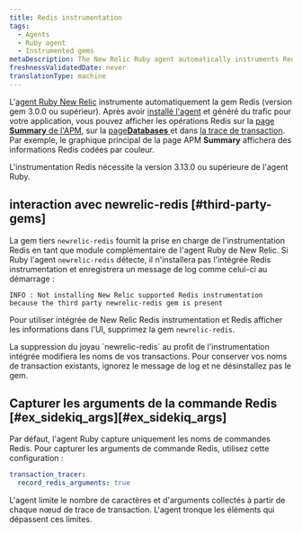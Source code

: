 ```yaml
---
title: Redis instrumentation
tags:
  - Agents
  - Ruby agent
  - Instrumented gems
metaDescription: The New Relic Ruby agent automatically instruments Redis tasks.
freshnessValidatedDate: never
translationType: machine
---
```


L&apos;[agent Ruby New Relic](/docs/agents/ruby-agent/getting-started/new-relic-ruby) instrumente automatiquement la gem Redis (version gem 3.0.0 ou supérieur). Après avoir [installé l&apos;agent](/docs/agents/ruby-agent/installation-configuration/ruby-agent-installation) et généré du trafic pour votre application, vous pouvez afficher les opérations Redis sur la [page <DNT>**Summary**</DNT> de l&apos;APM](/docs/apm/applications-menu/monitoring/apm-overview-page), sur la [page<DNT>**Databases**</DNT> ](/docs/apm/applications-menu/monitoring/databases-slow-queries-page)et dans [la trace de transaction](/docs/apm/transactions/transaction-traces/transaction-traces). Par exemple, le graphique principal de la page APM <DNT>**Summary**</DNT> affichera des informations Redis codées par couleur.

<Callout variant="tip">
  L&apos;instrumentation Redis nécessite la version 3.13.0 ou supérieure de l&apos;agent Ruby.
</Callout>

## interaction avec newrelic-redis [#third-party-gems]

La gem tiers `newrelic-redis` fournit la prise en charge de l&apos;instrumentation Redis en tant que module complémentaire de l&apos;agent Ruby de New Relic. Si Ruby l&apos;agent `newrelic-redis` détecte, il n&apos;installera pas l&apos;intégrée Redis instrumentation et enregistrera un message de log comme celui-ci au démarrage :

```log
INFO : Not installing New Relic supported Redis instrumentation because the third party newrelic-redis gem is present
```

Pour utiliser intégrée de New Relic Redis instrumentation et Redis afficher les informations dans l&apos;UI, supprimez la gem `newrelic-redis`.

<Callout variant="important">
  La suppression du joyau `newrelic-redis` au profit de l&apos;instrumentation intégrée modifiera les noms de vos transactions. Pour conserver vos noms de transaction existants, ignorez le message de log et ne désinstallez pas le gem.
</Callout>

## Capturer les arguments de la commande Redis [#ex\_sidekiq\_args][#ex_sidekiq_args]

Par défaut, l&apos;agent Ruby capture uniquement les noms de commandes Redis. Pour capturer les arguments de commande Redis, utilisez cette configuration :

```yml
transaction_tracer:
  record_redis_arguments: true
```

L&apos;agent limite le nombre de caractères et d&apos;arguments collectés à partir de chaque nœud de trace de transaction. L&apos;agent tronque les éléments qui dépassent ces limites.